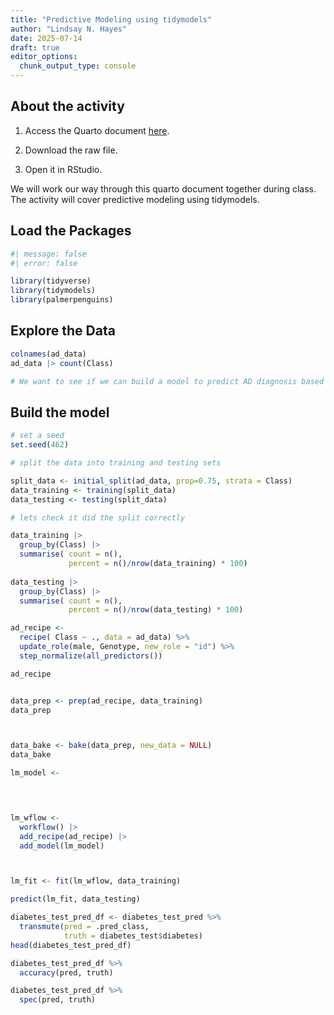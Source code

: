 ```yaml
---
title: "Predictive Modeling using tidymodels"
author: "Lindsay N. Hayes"
date: 2025-07-14
draft: true
editor_options: 
  chunk_output_type: console
---
```


## About the activity

1)  Access the Quarto document [here](https://github.com/lindsaynhayes/introR2025/blob/main/activities/classwork05/PCA_Penguins.qmd).

2)  Download the raw file.

3) Open it in RStudio.

We will work our way through this quarto document together during class. The activity will cover predictive modeling using tidymodels.


## Load the Packages
```r
#| message: false
#| error: false

library(tidyverse)
library(tidymodels)
library(palmerpenguins)
```

## Explore the Data
```r

colnames(ad_data)
ad_data |> count(Class)

# We want to see if we can build a model to predict AD diagnosis based on these CSF biomarkers.


```

## Build the model
```r
# set a seed
set.seed(462)

# split the data into training and testing sets

split_data <- initial_split(ad_data, prop=0.75, strata = Class)
data_training <- training(split_data)
data_testing <- testing(split_data)

# lets check it did the split correctly

data_training |> 
  group_by(Class) |>
  summarise( count = n(),
             percent = n()/nrow(data_training) * 100)
  
data_testing |> 
  group_by(Class) |>
  summarise( count = n(),
             percent = n()/nrow(data_testing) * 100)

ad_recipe <-
  recipe( Class ~ ., data = ad_data) %>% 
  update_role(male, Genotype, new_role = "id") %>% 
  step_normalize(all_predictors())

ad_recipe


data_prep <- prep(ad_recipe, data_training)
data_prep



data_bake <- bake(data_prep, new_data = NULL)
data_bake

lm_model <- 



  
lm_wflow <- 
  workflow() |>
  add_recipe(ad_recipe) |>
  add_model(lm_model)



lm_fit <- fit(lm_wflow, data_training)

predict(lm_fit, data_testing)

diabetes_test_pred_df <- diabetes_test_pred %>%
  transmute(pred = .pred_class,
            truth = diabetes_test$diabetes)
head(diabetes_test_pred_df)

diabetes_test_pred_df %>%
  accuracy(pred, truth)

diabetes_test_pred_df %>%
  spec(pred, truth)

```










